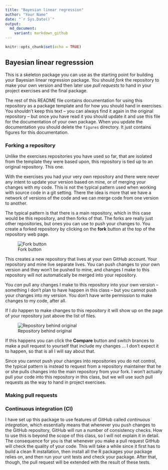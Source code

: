 ```yaml
---
title: "Bayesian linear regression"
author: "Your Name"
date: "`r Sys.Date()`"
output:
  md_document:
    variant: markdown_github
---
```


```r
knitr::opts_chunk$set(echo = TRUE)
```

## Bayesian linear regresssion

This is a skeleton package you can use as the starting point for building your Bayesian linear regression package. You should *fork* the repository to make your own version and then later use *pull requests* to hand in your project exercises and the final package.

The rest of this README file contains documentation for using this repository as a package template and for how you should hand in exercises. You shouldn't keep this text -- you can always find it again in the original repository -- but once you have read it you should update it and use this file for the documentation of your own package. When you update the documentation you should delete the `figures` directory. It just contains figures for this documentation.

### Forking a repository

Unlike the exercises repositories you have used so far, that are isolated from the template they were based upon, this repository is tied up to an original repository. This one.

With the exercises you had your very own repository and there were never any intent to update your version based on mine, or of merging your changes with my code. This is not the typical pattern used when working with source code in a git setting. There the idea is more that we have a network of versions of the code and we can merge code from one version to another.

The typical pattern is that there is a main repository, which in this case would be this repository, and then forks of that. The forks are really just other repositories, but ones you can use to push your changes to. You create a forked repository by clicking on the **fork** button at the top of the repository web page.

![Fork button](figures/fork.png)

This creates a new repository that lives at your own GitHub account. Your repository and mine live separate lives. You can push changes to your own version and they won't be pushed to mine, and changes I make to this repository will not automatically be merged into your repository.

You *can* pull any changes I make to this repository into your own version -- something I don't plan to have happen in this class -- but you cannot push your changes into my version. You don't have write permission to make changes to my code, after all.

If I *do* happen to make changes to this repository it will show up on the page of your repository just above the list of files.

![Repository behind original](figures/behind.png)

If this happens you can click the **Compare** button and switch brances to make a pull request to yourself that include my changes ... I don't expect it to happen, so that is all I will say about that.

Since you cannot push your changes into repositories you do not control, the typical pattern is instead to request from a repository maintainer that he or she pulls changes into the main repository from your fork. I won't actually pull your code into this repository in this class, but we will use such pull requests as the way to hand in project exercises.

### Making pull requests



### Continuous integration (CI)

I have set up this package to use features of GitHub called *continuous integration*, which essentially means that whenever you push changes to the GitHub repository, GitHub will run a number of consistency checks. How to use this is beyond the scope of this class, so I will not explain it in detail. The consequence for you is that whenever you make a pull request GitHub will check the quality of your code. This will take a while since it first has to build a clean R installation, then install all the R packages your package relies on, and then run your unit tests and check your package. After that, though, the pull request will be extended with the result of these tests.

